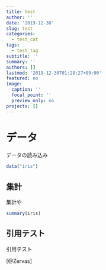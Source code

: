 ```yaml
---
title: test
author: ''
date: '2019-12-30'
slug: test
categories:
  - test_cat
tags:
  - test_tag
subtitle: ''
summary: ''
authors: []
lastmod: '2019-12-30T01:28:27+09:00'
featured: no
image:
  caption: ''
  focal_point: ''
  preview_only: no
projects: []
---
```


# データ 

データの読み込み

```r
data("iris")
```

## 集計

集計や

```r
summary(iris)
```

## 引用テスト

引用テスト

[@Zervas]


